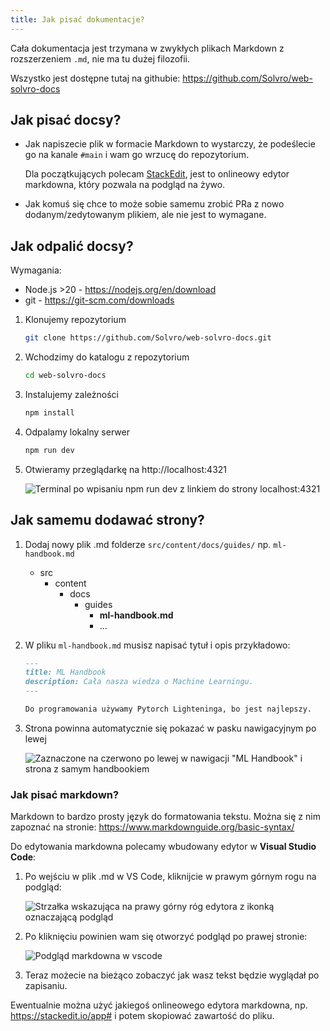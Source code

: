 ```yaml
---
title: Jak pisać dokumentacje?
---
```



Cała dokumentacja jest trzymana w zwykłych plikach Markdown z rozszerzeniem `.md`, nie ma tu dużej filozofii.

Wszystko jest dostępne tutaj na githubie: https://github.com/Solvro/web-solvro-docs

## Jak pisać docsy?

- Jak napiszecie plik w formacie Markdown to wystarczy, że podeślecie go na kanale `#main` i wam go wrzucę do repozytorium.

  Dla początkujących polecam [StackEdit](https://stackedit.io/app#), jest to onlineowy edytor markdowna, który pozwala na podgląd na żywo.

- Jak komuś się chce to może sobie samemu zrobić PRa z nowo dodanym/zedytowanym plikiem, ale nie jest to wymagane.

## Jak odpalić docsy?

Wymagania:

- Node.js >20 - https://nodejs.org/en/download
- git - https://git-scm.com/downloads

<Steps>

1. Klonujemy repozytorium

   ```bash
   git clone https://github.com/Solvro/web-solvro-docs.git
   ```

2. Wchodzimy do katalogu z repozytorium

   ```bash
   cd web-solvro-docs
   ```

3. Instalujemy zależności

   ```bash
   npm install
   ```

4. Odpalamy lokalny serwer

   ```bash
   npm run dev
   ```

5. Otwieramy przeglądarkę na http://localhost:4321

   ![Terminal po wpisaniu `npm run dev` z linkiem do strony localhost:4321](../../assets/docs/terminal.png)

</Steps>

## Jak samemu dodawać strony?


1. Dodaj nowy plik .md folderze `src/content/docs/guides/` np. `ml-handbook.md`

   <FileTree>

   - src
     - content
       - docs
         - guides
           - **ml-handbook.md**
           - ...

   </FileTree>

2. W pliku `ml-handbook.md` musisz napisać tytuł i opis przykładowo:

   ```md
   ---
   title: ML Handbook
   description: Cała nasza wiedza o Machine Learningu.
   ---

   Do programowania używamy Pytorch Lighteninga, bo jest najlepszy.
   ```

3. Strona powinna automatycznie się pokazać w pasku nawigacyjnym po lewej

   ![Zaznaczone na czerwono po lewej w nawigacji "ML Handbook" i strona z samym handbookiem](../../assets/docs/ml.png)

### Jak pisać markdown?

Markdown to bardzo prosty język do formatowania tekstu. Można się z nim zapoznać na stronie: https://www.markdownguide.org/basic-syntax/

Do edytowania markdowna polecamy wbudowany edytor w **Visual Studio Code**:

<Steps>

1.  Po wejściu w plik .md w VS Code, kliknijcie w prawym górnym rogu na podgląd:

    ![Strzałka wskazująca na prawy górny róg edytora z ikonką oznaczającą podgląd](../../assets/docs/open-preview.png)

2.  Po kliknięciu powinien wam się otworzyć podgląd po prawej stronie:

    ![Podgląd markdowna w vscode](../../assets/docs/preview-opened.png)

3.  Teraz możecie na bieżąco zobaczyć jak wasz tekst będzie wyglądał po zapisaniu.

</Steps>

Ewentualnie można użyć jakiegoś onlineowego edytora markdowna, np. https://stackedit.io/app# i potem skopiować zawartość do pliku.
